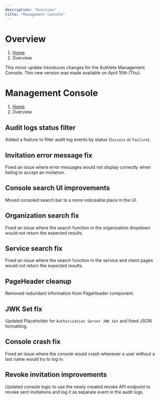 ```yaml
---
description: "Overview"
title: "Management Console"
---
```




# Overview
1. [Home](https://www.authlete.com/)
3. Overview

This minor update introduces changes for the Authlete Management Console.
This new version was made available on April 10th (Thu).

# Management Console
1. [Home](https://www.authlete.com/)
3. Overview

## Audit logs status filter

Added a feature to filter audit log events by status (`Success` or `Failure`).

## Invitation error message fix

Fixed an issue where error messages would not display correctly when failing to accept an invitation.

## Console search UI improvements

Moved consoled search bar to a more noticeable place in the UI.

## Organization search fix

Fixed an issue where the search function in the organization dropdown would not return the expected results.

## Service search fix

Fixed an issue where the search function in the service and client pages would not return the expected results.

## PageHeader cleanup

Removed redundant information from PageHeader component.

## JWK Set fix

Updated Placeholder for `Authorization Server JWK Set` and fixed JSON formatting.

## Console crash fix

Fixed an issue where the console would crash whenever a user without a last name would try to log in.

## Revoke invitation improvements

Updated console logic to use the newly created revoke API endpoint to revoke sent invitations and log it as separate event in the audit logs.
